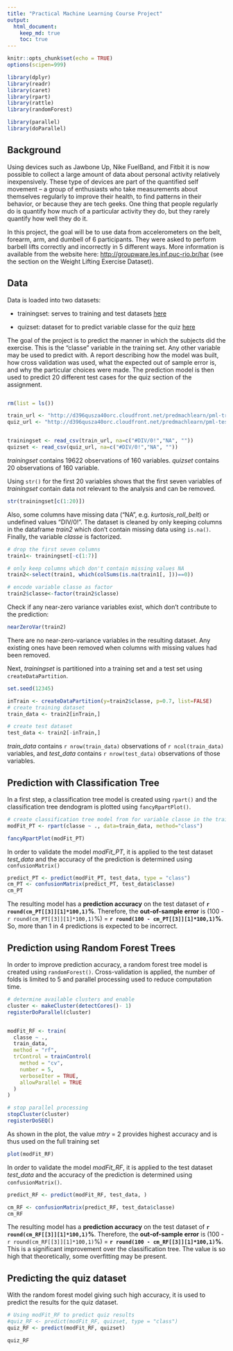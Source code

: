 ```yaml
---
title: "Practical Machine Learning Course Project"
output: 
  html_document:
    keep_md: true
    toc: true
---
```



```r
knitr::opts_chunk$set(echo = TRUE)
options(scipen=999)

library(dplyr)
library(readr)
library(caret)
library(rpart)
library(rattle)
library(randomForest)

library(parallel)
library(doParallel)
```
## Background

Using devices such as Jawbone Up, Nike FuelBand, and Fitbit it is now possible to collect a large amount of data about personal activity relatively inexpensively. These type of devices are part of the quantified self movement – a group of enthusiasts who take measurements about themselves regularly to improve their health, to find patterns in their behavior, or because they are tech geeks. One thing that people regularly do is quantify how much of a particular activity they do, but they rarely quantify how well they do it.  

In this project, the goal will be to use data from accelerometers on the belt, forearm, arm, and dumbell of 6 participants. They were asked to perform barbell lifts correctly and incorrectly in 5 different ways. More information is available from the website here: <http://groupware.les.inf.puc-rio.br/har> (see the section on the Weight Lifting Exercise Dataset).

## Data

Data is loaded into two datasets:  

* trainingset: serves to training and test datasets [here](https://d396qusza40orc.cloudfront.net/predmachlearn/pml-training.csv)  

* quizset: dataset for to predict variable classe for the quiz [here](https://d396qusza40orc.cloudfront.net/predmachlearn/pml-testing.csv)

The goal of the project is to predict the manner in which the subjects did the exercise. This is the "classe" variable in the training set. Any other variable may be used to predict with. A report describing how the model was built, how cross validation was used, what the expected out of sample error is, and why the particular choices were made. The prediction model is then used to predict 20 different test cases for the quiz section of the assignment.

```r

```


```r
rm(list = ls())

train_url <- "http://d396qusza40orc.cloudfront.net/predmachlearn/pml-training.csv"
quiz_url <- "http://d396qusza40orc.cloudfront.net/predmachlearn/pml-testing.csv"


trainingset <- read_csv(train_url, na=c("#DIV/0!","NA", ""))
quizset <- read_csv(quiz_url, na=c("#DIV/0!","NA", ""))
```

*trainingset* contains 19622 observations of 160 variables. *quizset* contains 20 observations of 160 variable.

Using `str()` for the first 20 variables shows that the first seven variables of *trainingset* contain data not relevant to the analysis and can be removed. 

```r
str(trainingset[c(1:20)])
```
Also, some columns have missing data ("NA", e.g. *kurtosis_roll_belt*) or undefined values "DIV/0!". The dataset is cleaned by only keeping columns in the dataframe *train2* which don't contain missing data using `is.na()`. Finally, the variable *classe* is factorized.

```r

# drop the first seven columns
train1<- trainingset[-c(1:7)]

# only keep columns which don't contain missing values NA
train2<-select(train1, which(colSums(is.na(train1[, ]))==0))

# encode variable classe as factor
train2$classe<-factor(train2$classe)

```

Check if any near-zero variance variables exist, which don't contribute to the prediction:
```r
nearZeroVar(train2)
```
There are no near-zero-variance variables in the resulting dataset. Any existing ones have been removed when columns with missing values had been removed.


Next, *trainingset* is partitioned into a training set and a test set using `createDataPartition`.
```r
set.seed(12345)

inTrain <- createDataPartition(y=train2$classe, p=0.7, list=FALSE)
# create training dataset
train_data <- train2[inTrain,]

# create test dataset
test_data <- train2[-inTrain,]
```
*train_data* contains `r nrow(train_data)` observations of `r ncol(train_data)` variables, and *test_data* contains `r nrow(test_data)` observations of those variables.


## Prediction with Classification Tree
In a first step, a classification tree model is created using `rpart()` and the classification tree dendogram is plotted using `fancyRpartPlot()`.

```r
# create classification tree model from for variable classe in the training dataset
modFit_PT <- rpart(classe ~ ., data=train_data, method="class")
```


```r

fancyRpartPlot(modFit_PT)
```

In order to validate the model *modFit_PT*, it is applied to the test dataset *test_data* and the accuracy of the prediction is determined using `confusionMatrix()`
```r

predict_PT <- predict(modFit_PT, test_data, type = "class")
cm_PT <- confusionMatrix(predict_PT, test_data$classe)
cm_PT
```
The resulting model has a **prediction accuracy** on the test dataset of **`r round(cm_PT[[3]][1]*100,1)`%**. Therefore, the **out-of-sample error** is (100 -  `r round(cm_PT[[3]][1]*100,1)`%) =  **`r round(100 - cm_PT[[3]][1]*100,1)`%**. So, more than 1 in 4 predictions is expected to be incorrect. 

## Prediction using Random Forest Trees
In order to improve prediction accuracy, a random forest tree model is created using `randomForest()`. Cross-validation is applied, the number of folds is limited to 5 and parallel processing used to reduce computation time. 

```r

# determine available clusters and enable
cluster <- makeCluster(detectCores()- 1)
registerDoParallel(cluster)


modFit_RF <- train(
  classe ~ ., 
  train_data,
  method = "rf",
  trControl = trainControl(
    method = "cv", 
    number = 5,
    verboseIter = TRUE,
    allowParallel = TRUE
  )
)

# stop parallel processing
stopCluster(cluster)
registerDoSEQ()

```

As shown in the plot, the value *mtry* = 2 provides highest accuracy and is thus used on the full training set
```r
plot(modFit_RF) 
```

In order to validate the model *modFit_RF*, it is applied to the test dataset *test_data* and the accuracy of the prediction is determined using `confusionMatrix()`.
```r
predict_RF <- predict(modFit_RF, test_data, )

```


```r
cm_RF <- confusionMatrix(predict_RF, test_data$classe)
cm_RF
```
The resulting model has a **prediction accuracy** on the test dataset of **`r round(cm_RF[[3]][1]*100,1)`%**. Therefore, the **out-of-sample error** is (100 -  `r round(cm_RF[[3]][1]*100,1)`%) =  **`r round(100 - cm_RF[[3]][1]*100,1)`%**. This is a significant improvement over the classification tree. The value is so high that theoretically, some overfitting may be present.

## Predicting the quiz dataset
With the random forest model giving such high accuracy, it is used to predict the results for the quiz dataset.

```r
# Using modFit_RF to predict quiz results
#quiz_RF <- predict(modFit_RF, quizset, type = "class")
quiz_RF <- predict(modFit_RF, quizset)

quiz_RF
```


